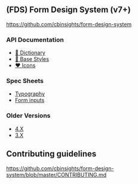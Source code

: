 
<Meta title="FDS|0 - Intro" />

## **(FDS)** Form Design System (v7+)

https://github.com/cbinsights/form-design-system

### API Documentation

- [📖 Dictionary](https://cbinsights.github.io/form-design-system/fds-dictionary)
- [🎨 Base Styles](https://cbinsights.github.io/form-design-system/fds-styles)
- [❤️  Icons](https://cbinsights.github.io/form-design-system/fds-icons)

### Spec Sheets

- [Typography](https://cbinsights.github.io/form-design-system/type-specimen)
- [Form inputs](https://cbinsights.github.io/form-design-system/form-specimen)

### Older Versions

- [4.X](https://cbinsights.github.io/form-design-system/4.X/)
- [3.X](https://cbinsights.github.io/form-design-system/3.X/)

## Contributing guidelines
https://github.com/cbinsights/form-design-system/blob/master/CONTRIBUTING.md
